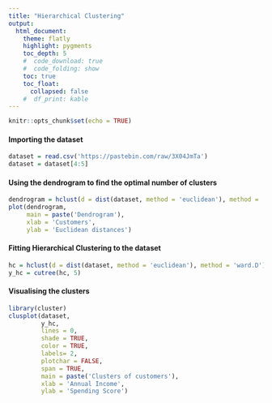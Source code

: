 ```yaml
---
title: "Hierarchical Clustering"
output:
  html_document:
    theme: flatly
    highlight: pygments
    toc_depth: 5
    #  code_download: true
    #  code_folding: show
    toc: true
    toc_float:
      collapsed: false
    #  df_print: kable
---
```


```r
knitr::opts_chunk$set(echo = TRUE)
```

#### Importing the dataset
```r
dataset = read.csv('https://pastebin.com/raw/3X04JmTa')
dataset = dataset[4:5]
```

#### Using the dendrogram to find the optimal number of clusters
```r
dendrogram = hclust(d = dist(dataset, method = 'euclidean'), method = 'ward.D')
plot(dendrogram,
     main = paste('Dendrogram'),
     xlab = 'Customers',
     ylab = 'Euclidean distances')
```


#### Fitting Hierarchical Clustering to the dataset
```r
hc = hclust(d = dist(dataset, method = 'euclidean'), method = 'ward.D')
y_hc = cutree(hc, 5)
```


#### Visualising the clusters
```r
library(cluster)
clusplot(dataset,
         y_hc,
         lines = 0,
         shade = TRUE,
         color = TRUE,
         labels= 2,
         plotchar = FALSE,
         span = TRUE,
         main = paste('Clusters of customers'),
         xlab = 'Annual Income',
         ylab = 'Spending Score')
```

